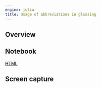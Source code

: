 ```yaml
---
engine: julia
title: Usage of abbreviations in glossing
---
```


:::{.callout-caution title="Content TBA"}
:::


## Overview

## Notebook

[HTML](./abbrs.html)

## Screen capture